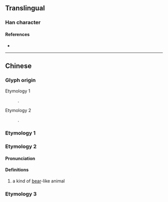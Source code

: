 {{character info/new}}
{{also|獵}}
==Translingual==
{{Han simplified forms|獵|猟|猎}}

===Han character===
{{Han char|rn=94|rad=犬|as=08|sn=11|four=4426|canj=KHTA|ids=⿰犭昔}}

====References====
* {{Han ref|kx=0712.250|dkj=20472|dj=1125.010|hdz=21351.110|uh=730E|ud=29454}}

----

==Chinese==

===Glyph origin===
{{Han etym}}
; Etymology 1
: {{Han simp|獵|f=巤|t=昔}}.
; Etymology 2
: {{Han compound|犬|昔|ls=psc|c1=s|c2=p|t1=dog}}.

===Etymology 1===
{{zh-see|獵}}

===Etymology 2===

====Pronunciation====
{{zh-pron
|m=xī,xí,1nb=Mainland,2nb=Taiwan
|mc=y
|oc=y
|cat=n
}}

====Definitions====
{{zh-hanzi}}

# {{lb|zh|Chinese mythology}} a kind of [[bear]]-like animal

===Etymology 3===
{{zh-see|㹱|v}}
